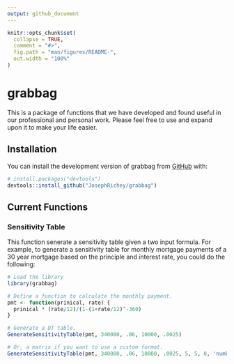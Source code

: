 ```yaml
---
output: github_document
---
```


<!-- README.md is generated from README.Rmd. Please edit that file -->

```r
knitr::opts_chunk$set(
  collapse = TRUE,
  comment = "#>",
  fig.path = "man/figures/README-",
  out.width = "100%"
)
```

# grabbag

<!-- badges: start -->
<!-- badges: end -->

This is a package of functions that we have developed and found useful in our professional and personal work. Please feel free to use and expand upon it to make your life easier.

## Installation

You can install the development version of grabbag from [GitHub](https://github.com/) with:

``` r
# install.packages("devtools")
devtools::install_github("JosephRichey/grabbag")
```

## Current Functions

### Sensitivity Table
This function senerate a sensitivity table given a two input formula. For example, to generate a sensitivity table for monthly mortgage payments of a 30 year mortgage based on the principle and interest rate, you could do the following:

```r
# Load the library
library(grabbag)

# Define a function to calculate the monthly payment.
pmt <- function(prinical, rate) {
  prinical * (rate/12)/(1-(1+rate/12)^-360)
}

# Generate a DT table.
GenerateSensitivityTable(pmt, 340000, .06, 10000, .0025)

# Or, a matrix if you want to use a custom format.
GenerateSensitivityTable(pmt, 340000, .06, 10000, .0025, 5, 5, 0, 'number', FALSE)


```

